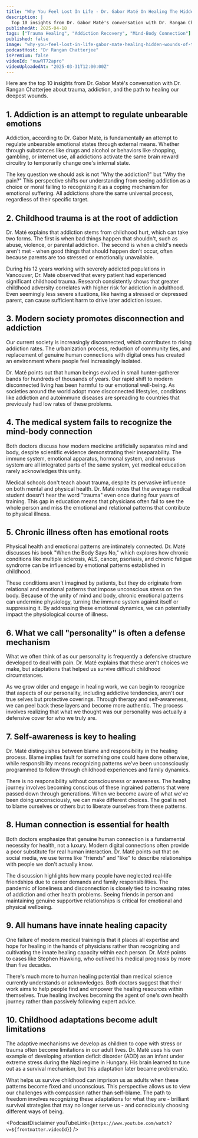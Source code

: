 ```yaml
---
title: "Why You Feel Lost In Life - Dr. Gabor Maté On Healing The Hidden Wounds Of Trauma"
description: |
  Top 10 insights from Dr. Gabor Maté's conversation with Dr. Rangan Chatterjee about trauma, addiction, and the path to healing our deepest wounds.
publishedAt: 2025-04-18
tags: ["Trauma Healing", "Addiction Recovery", "Mind-Body Connection"]
published: false
image: "why-you-feel-lost-in-life-gabor-mate-healing-hidden-wounds-of-trauma.jpg"
podcastHost: "Dr Rangan Chatterjee"
isPremium: false
videoId: "nuwRT72apro"
videoUploadedAt: "2025-03-31T12:00:00Z"
---
```



<PodcastSummaryPageLayout frontmatter={frontmatter}>
Here are the top 10 insights from Dr. Gabor Maté's conversation with Dr. Rangan Chatterjee about trauma, addiction, and the path to healing our deepest wounds.

## 1. Addiction is an attempt to regulate unbearable emotions

Addiction, according to Dr. Gabor Maté, is fundamentally an attempt to regulate unbearable emotional states through external means. Whether through substances like drugs and alcohol or behaviors like shopping, gambling, or internet use, all addictions activate the same brain reward circuitry to temporarily change one's internal state.

The key question we should ask is not "Why the addiction?" but "Why the pain?" This perspective shifts our understanding from seeing addiction as a choice or moral failing to recognizing it as a coping mechanism for emotional suffering. All addictions share the same universal process, regardless of their specific target.

## 2. Childhood trauma is at the root of addiction

Dr. Maté explains that addiction stems from childhood hurt, which can take two forms. The first is when bad things happen that shouldn't, such as abuse, violence, or parental addiction. The second is when a child's needs aren't met - when good things that should happen don't occur, often because parents are too stressed or emotionally unavailable.

During his 12 years working with severely addicted populations in Vancouver, Dr. Maté observed that every patient had experienced significant childhood trauma. Research consistently shows that greater childhood adversity correlates with higher risk for addiction in adulthood. Even seemingly less severe situations, like having a stressed or depressed parent, can cause sufficient harm to drive later addiction issues.

## 3. Modern society promotes disconnection and addiction

Our current society is increasingly disconnected, which contributes to rising addiction rates. The urbanization process, reduction of community ties, and replacement of genuine human connections with digital ones has created an environment where people feel increasingly isolated.

Dr. Maté points out that human beings evolved in small hunter-gatherer bands for hundreds of thousands of years. Our rapid shift to modern disconnected living has been harmful to our emotional well-being. As societies around the world adopt more disconnected lifestyles, conditions like addiction and autoimmune diseases are spreading to countries that previously had low rates of these problems.

## 4. The medical system fails to recognize the mind-body connection

Both doctors discuss how modern medicine artificially separates mind and body, despite scientific evidence demonstrating their inseparability. The immune system, emotional apparatus, hormonal system, and nervous system are all integrated parts of the same system, yet medical education rarely acknowledges this unity.

Medical schools don't teach about trauma, despite its pervasive influence on both mental and physical health. Dr. Maté notes that the average medical student doesn't hear the word "trauma" even once during four years of training. This gap in education means that physicians often fail to see the whole person and miss the emotional and relational patterns that contribute to physical illness.

## 5. Chronic illness often has emotional roots

Physical health and emotional patterns are intimately connected. Dr. Maté discusses his book "When the Body Says No," which explores how chronic conditions like multiple sclerosis, ALS, cancer, psoriasis, and chronic fatigue syndrome can be influenced by emotional patterns established in childhood.

These conditions aren't imagined by patients, but they do originate from relational and emotional patterns that impose unconscious stress on the body. Because of the unity of mind and body, chronic emotional patterns can undermine physiology, turning the immune system against itself or suppressing it. By addressing these emotional dynamics, we can potentially impact the physiological course of illness.

## 6. What we call "personality" is often a defense mechanism

What we often think of as our personality is frequently a defensive structure developed to deal with pain. Dr. Maté explains that these aren't choices we make, but adaptations that helped us survive difficult childhood circumstances.

As we grow older and engage in healing work, we can begin to recognize that aspects of our personality, including addictive tendencies, aren't our true selves but protective coverings. Through therapy and self-awareness, we can peel back these layers and become more authentic. The process involves realizing that what we thought was our personality was actually a defensive cover for who we truly are.

## 7. Self-awareness is key to healing

Dr. Maté distinguishes between blame and responsibility in the healing process. Blame implies fault for something one could have done otherwise, while responsibility means recognizing patterns we've been unconsciously programmed to follow through childhood experiences and family dynamics.

There is no responsibility without consciousness or awareness. The healing journey involves becoming conscious of these ingrained patterns that were passed down through generations. When we become aware of what we've been doing unconsciously, we can make different choices. The goal is not to blame ourselves or others but to liberate ourselves from these patterns.

## 8. Human connection is essential for health

Both doctors emphasize that genuine human connection is a fundamental necessity for health, not a luxury. Modern digital connections often provide a poor substitute for real human interaction. Dr. Maté points out that on social media, we use terms like "friends" and "like" to describe relationships with people we don't actually know.

The discussion highlights how many people have neglected real-life friendships due to career demands and family responsibilities. The pandemic of loneliness and disconnection is closely tied to increasing rates of addiction and other health problems. Seeing friends in person and maintaining genuine supportive relationships is critical for emotional and physical wellbeing.

## 9. All humans have innate healing capacity

One failure of modern medical training is that it places all expertise and hope for healing in the hands of physicians rather than recognizing and cultivating the innate healing capacity within each person. Dr. Maté points to cases like Stephen Hawking, who outlived his medical prognosis by more than five decades.

There's much more to human healing potential than medical science currently understands or acknowledges. Both doctors suggest that their work aims to help people find and empower the healing resources within themselves. True healing involves becoming the agent of one's own health journey rather than passively following expert advice.

## 10. Childhood adaptations become adult limitations

The adaptive mechanisms we develop as children to cope with stress or trauma often become limitations in our adult lives. Dr. Maté uses his own example of developing attention deficit disorder (ADD) as an infant under extreme stress during the Nazi regime in Hungary. His brain learned to tune out as a survival mechanism, but this adaptation later became problematic.

What helps us survive childhood can imprison us as adults when these patterns become fixed and unconscious. This perspective allows us to view our challenges with compassion rather than self-blame. The path to freedom involves recognizing these adaptations for what they are - brilliant survival strategies that may no longer serve us - and consciously choosing different ways of being.

<PodcastDisclaimer
  youTubeLink={`https://www.youtube.com/watch?v=${frontmatter.videoId}`}
/>

</PodcastSummaryPageLayout>
